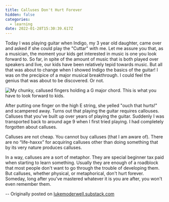 ```yaml
---
title: Calluses Don't Hurt Forever
hidden: false
categories:
  - learning
date: 2022-01-28T15:30:39.617Z
---
```


Today I was playing guitar when Indigo, my 3 year old daughter, came over and
asked if she could play the "Cuttar" with me. Let me assure you that, as a
musician, the moment your kids get interested in music is one you look forward
to. So far, in spite of the amount of music that is both played over speakers
and live, our kids have been relatively tepid towards music. But all that was
about to change when I showed Indigo the basics of the guitar! I was on the
precipice of a major musical breakthrough. I could feel the genius that was
about to be discovered. Or not.

![My chunky, callused fingers holding a G major chord. This is what you have to
look forward to kids.](https://cdn.substack.com/image/fetch/w_1456,c_limit,f_auto,q_auto:good,fl_progressive:steep/https%3A%2F%2Fbucketeer-e05bbc84-baa3-437e-9518-adb32be77984.s3.amazonaws.com%2Fpublic%2Fimages%2F828d23cf-7f74-4557-ab11-620944c31d7f_4032x3024.jpeg)

After putting one finger on the high E string, she yelled "ouch that hurts!" and
scampered away. Turns out that playing the guitar requires callouses. Calluses
that you've built up over years of playing the guitar. Suddenly I was
transported back to around age 9 when I first tried playing. I had completely
forgotten about calluses.

Calluses are not cheap. You cannot buy calluses (that I am aware of). There are
no “life-haxxx” for acquiring calluses other than doing something that by its
very nature produces calluses.

In a way, calluses are a sort of metaphor. They are special beginner tax paid
when starting to learn something. Usually they are enough of a roadblock that
most people don't want to go through the trouble of developing them. But
calluses, whether physical, or metaphorical, don't hurt forever. Someday, long
after you've mastered whatever it is you are after, you won't even remember
them.

-- Originally posted on [lukemoderwell.substack.com](https://lukemoderwell.substack.com/)
